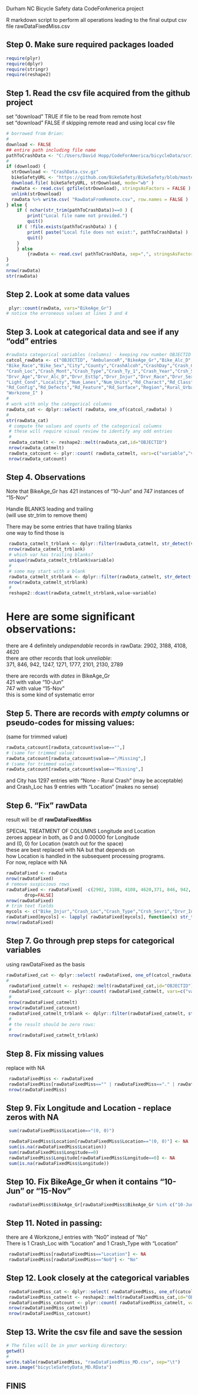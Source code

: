 Durham NC Bicycle Safety data CodeForAmerica project

 R markdown script to perform all operations
 leading to the final output csv file rawDataFixedMiss.csv
 
## Step 0. Make sure required packages loaded
```r
require(plyr)
require(dplyr)
require(stringr)
require(reshape2)
```

## Step 1. Read the csv file acquired from the github project  
set "download" TRUE if file to be read from remote host  
set "download" FALSE if skipping remote read and using local csv file  
```r
# borrowed from Brian:
#
download <- FALSE
## entire path including file name
pathToCrashData <- "C:/Users/David Hopp/CodeForAmerica/bicycleData/scripts/RawDataFromRemote.csv" 
#
if (download) {
  strDownload <- "CrashData.csv.gz"  
  bikeSafetyURL <- "https://github.com/BikeSafety/BikeSafety/blob/master/data/North_Carolina_Bicycle_Crash_Data.csv.gz?raw=true"
  download.file( bikeSafetyURL, strDownload, mode="wb" )
  rawData <- read.csv( gzfile(strDownload), stringsAsFactors = FALSE )
  unlink(strDownload)
  rawData %>% write.csv( "RawDataFromRemote.csv", row.names = FALSE )
} else {
	if ( nchar(str_trim(pathToCrashData))==0 ) {
		print("Local file name not provided.")
		quit()
	if ( !file.exists(pathToCrashData) ) {
		print( paste("Local file does not exist:", pathToCrashData) )
		quit()
	}
	} else 
		{rawData <- read.csv( pathToCrashData, sep=",", stringsAsFactors=FALSE )}
}
#
nrow(rawData)
str(rawData)
```

## Step 2. Look at some data values
```r
 plyr::count(rawData, vars="BikeAge_Gr")
# notice the erroneous values at lines 3 and 4
```

## Step 3. Look at categorical data and see if any "odd" entries
```r
#rawData categorical variables (columns) - keeping row number OBJECTID - are:
catcol_rawData <- c("OBJECTID", "AmbulanceR","BikeAge_Gr","Bike_Alc_D","Bike_Dir","Bike_Injur","Bike_Pos",
"Bike_Race","Bike_Sex","City","County","CrashAlcoh","CrashDay","Crash_Grp","Crash_Hour",
"Crash_Loc","Crash_Mont","Crash_Type","Crash_Ty_1","Crash_Year","Crsh_Sevri","Developmen","DrvrAge_Gr",
"Drvr_Age","Drvr_Alc_D","Drvr_EstSp","Drvr_Injur","Drvr_Race","Drvr_Sex","Drvr_VehTy","ExcsSpdInd","Hit_Run",
"Light_Cond","Locality","Num_Lanes","Num_Units","Rd_Charact","Rd_Class","Rd_Conditi",
"Rd_Config","Rd_Defects","Rd_Feature","Rd_Surface","Region","Rural_Urba","Speed_Limi","Traff_Cntr","Weather",
"Workzone_I" )
#
# work with only the categorical columns
rawData_cat <- dplyr::select( rawData, one_of(catcol_rawData) )
#
str(rawData_cat)
 # compute the values and counts of the categorical columns
 # these will require visual review to identify any odd entries
 #
 rawData_catmelt <- reshape2::melt(rawData_cat,id="OBJECTID")
 nrow(rawData_catmelt)
 rawData_catcount <- plyr::count( rawData_catmelt, vars=c("variable","value") )
 nrow(rawData_catcount)
```
 
## Step 4. Observations  
 Note that BikeAge_Gr has 421 instances of "10-Jun" and 747 instances of "15-Nov"  
 
  Handle BLANKS leading and trailing  
 (will use str_trim to remove them)  
 
 There may be some entries that have trailing blanks  
 one way to find those is
```r
 rawData_catmelt_trblank <- dplyr::filter(rawData_catmelt, str_detect(value," +$"))
 nrow(rawData_catmelt_trblank)
 # which var has trailing blanks?
 unique(rawData_catmelt_trblank$variable)
 #
 # some may start with a blank
 rawData_catmelt_strblank <- dplyr::filter(rawData_catmelt, str_detect(value,"^ +"))
 nrow(rawData_catmelt_strblank)
 #
 reshape2::dcast(rawData_catmelt_strblank,value~variable)
```

# Here are some significant observations:  
there are 4 definitely *undependable* records in rawData: 
				2902, 3188, 4108, 4620  
there are other records that look _unreliable_:  
				371, 846, 942, 1247, 1271, 1777, 2101, 2130, 2789  
  
there are records with *dates* in BikeAge_Gr  
				421 with value "10-Jun"  
				747 with value "15-Nov"  
 this is some kind of systematic error  

## Step 5. There are records with *empty* columns or pseudo-codes for missing values:  
(same for trimmed value)
```r
rawData_catcount[rawData_catcount$value=="",]
# (same for trimmed value)
rawData_catcount[rawData_catcount$value=="/Missing",]
# (same for trimmed value)
rawData_catcount[rawData_catcount$value=="Missing",]
```
and City has 1297 entries with "None - Rural Crash" (may be acceptable)  
and Crash_Loc has 9 entries with "Location" (makes no sense)

## Step 6. "Fix" rawData  
result will be df **rawDataFixedMiss**  

 SPECIAL TREATMENT OF COLUMNS Longitude and Location  
 zeroes appear in both, as 0 and 0.00000 for Longitude  
 and (0, 0) for Location (watch out for the space)  
 these are best replaced with NA but that depends on   
 how Location is handled in the subsequent processing programs.  
 For now, replace with NA  
  
```r
rawDataFixed <- rawData
nrow(rawDataFixed)
# remove suspicious rows 
rawDataFixed <- rawDataFixed[ -c(2902, 3188, 4108, 4620,371, 846, 942, 1247, 1271, 1777, 2101, 2130, 2789), ,
       drop=FALSE]
nrow(rawDataFixed)
# trim text fields
mycols <- c("Bike_Injur","Crash_Loc","Crash_Type","Crsh_Sevri","Drvr_Injur","Drvr_VehTy")
rawDataFixed[mycols] <- lapply( rawDataFixed[mycols], function(x) str_trim(x) )
nrow(rawDataFixed)
```

## Step 7. Go through prep steps for categorical variables  
using rawDataFixed as the basis  
```r
rawDataFixed_cat <- dplyr::select( rawDataFixed, one_of(catcol_rawData) )
#
 rawDataFixed_catmelt <- reshape2::melt(rawDataFixed_cat,id="OBJECTID")
 rawDataFixed_catcount <- plyr::count( rawDataFixed_catmelt, vars=c("variable","value") )
 #
 nrow(rawDataFixed_catmelt)
 nrow(rawDataFixed_catcount)
 rawDataFixed_catmelt_trblank <- dplyr::filter(rawDataFixed_catmelt, str_detect(value," +$"))
 #
 # the result should be zero rows:
 #
 nrow(rawDataFixed_catmelt_trblank)
```

## Step 8. Fix missing values  
replace with NA  
```r
 rawDataFixedMiss <- rawDataFixed
 rawDataFixedMiss[rawDataFixedMiss=="" | rawDataFixedMiss=="." | rawDataFixedMiss=="Missing" | rawDataFixedMiss=="/Missing"] <- NA
 nrow(rawDataFixedMiss)
```

## Step 9. Fix Longitude and Location - replace zeros with NA   
```r
 sum(rawDataFixedMiss$Location=="(0, 0)")

 rawDataFixedMiss$Location[rawDataFixedMiss$Location=="(0, 0)"] <- NA
 sum(is.na(rawDataFixedMiss$Location))
 sum(rawDataFixedMiss$Longitude==0)
 rawDataFixedMiss$Longitude[rawDataFixedMiss$Longitude==0] <- NA
 sum(is.na(rawDataFixedMiss$Longitude))
```

## Step 10. Fix BikeAge_Gr when it contains "10-Jun" or "15-Nov"
```r
 rawDataFixedMiss$BikeAge_Gr[rawDataFixedMiss$BikeAge_Gr %in% c("10-Jun","15-Nov")] <- NA
```

## Step 11. Noted in passing:   
there are 4 Workzone_I entries with "No0" instead of "No"  
There is 1 Crash_Loc with "Location" and 1 Crash_Type with "Location"   
```r
 rawDataFixedMiss[rawDataFixedMiss=="Location"] <- NA
 rawDataFixedMiss[rawDataFixedMiss=="No0"] <- "No"
```

## Step 12. Look closely at the categorical variables
```r
 rawDataFixedMiss_cat <- dplyr::select( rawDataFixedMiss, one_of(catcol_rawData) )
 rawDataFixedMiss_catmelt <- reshape2::melt(rawDataFixedMiss_cat,id="OBJECTID")
 rawDataFixedMiss_catcount <- plyr::count( rawDataFixedMiss_catmelt, vars=c("variable","value") )
 nrow(rawDataFixedMiss_catmelt)
 nrow(rawDataFixedMiss_catcount)
```

## Step 13. Write the csv file and save the session
```r
# The files will be in your working directory:
getwd()
#
write.table(rawDataFixedMiss, "rawDataFixedMiss_MD.csv", sep="\t")
save.image("bicycleSafetyData_MD.RData")
```
## FINIS
